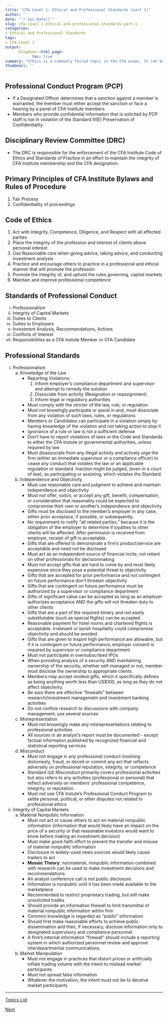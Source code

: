 ```yaml
---
title: "CFA Level 1: Ethical and Professional Standards (part 1)"
author: ''
date: "`r Sys.Date()`"
slug: cfa-level-1-ethical-and-professional-standards-part-1
categories:
- Ethical and Professional Standards
tags:
- CFA Level 1
output:
      blogdown::html_page:
            toc: true
summary: "Ethics is a commonly failed topic in the CFA exams. It can be quite tricky, so it is critical to thoroughly understand the topic. We hope our notes help you grasp the main points."
thumbnail: ''
---
```



## Professional Conduct Program (PCP)					

* If a Designated Officer determines that a sanction against a member is warranted, the member must either accept the sanction or face a hearing by a panel of CFA Institute members.
* Members who provide confidential information that is solicited by  PCP staff is not in violation of the Standard III(E) Preservation of Confidentiality.

## Disciplinary Review Committee (DRC)

* The DRC is responsible for the enforcement of the CFA Institute Code of Ethics and Standards of Practice in an effort to maintain the integrity of CFA Institute membership and the CFA designation.								
										
## Primary Principles of CFA Institute Bylaws and Rules of Procedure

1. Fair Process					
2. Confidentiality of proceedings

## Code of Ethics		

1. Act with Integrity, Competence, Diligence, and Respect with all affected parties						
2. Place the integrity of the profession and interest of clients above personal interest	
3. Use Reasonable care when giving advice, taking advice, and conducting investment analysis				
4. Practice and encourage others to practice in a professional and ethical manner that will promote the profession		
5. Promote the integrity of, and uphold the rules governing, capital markets
6. Maintain and improve professional competence

## Standards of Professional Conduct	

i. Professionalism						
ii. Integrity of Capital Markets					
iii. Duties to Clients	
iv. Duties to Employers						
v. Investment Analysis, Recommendations, Actions
vi. Conflicts of Interest
vii. Responsibilities as a CFA Instute Member or CFA Candidate

## Professional Standards	

i. Professionalism
    a. Knowledge of the Law
        + Reporting Violations:
            1. Inform employer's compliance department and supervisor and attempt to remedy the solution
            2. Dissociate from activity (Resignation or reassignment)
            3. Inform legal or regulatory authorities
        + Must comply with the stricter of the law, rule, or regulation
        + Must not knowingly participate or assist in and, must dissociate from any violation of such laws, rules, or regulations
        +  Members or Candidates can participate in a violation simply by having knowledge of the violation and not taking action to stop it
        + Ignorance of a rule or law is not a sufficient defense
        + Don't have to report violations of laws or the Code and Standards to either the CFA Instute or governmental authorities, unless required by law					
        + Must disassociate from any illegal activity and actively urge the firm (either an immediate supervisor or a compliance officer) to cease any conduct that violates the law or an applicable regulation or standard. Inaction might be judged, (even in a court of law), as participating or assisting, which violates the Standard.
    b. Independence and Objectivity
        + Must use reasonable care and judgment to achieve and maintain independence and objectivity
        + Must not offer, solicit, or accept any gift, benefit, compensation, or consideration that reasonably could be expected to compromise their own or another's independence and objectivity
        + Gifts must be disclosed to the member's employer in any case, either prior acceptace, if possible, or subsequently.
        + No requirement to notify "all related parties," because it is the obligation of the employer to determine if loyalties to other clients will be affected. After permission is received from employer, receipt of gift is acceptable.
        + Gifts that are offered to demonstrate a firm's product/service are acceptable and need not be disclosed
        + Must act as an independent source of financial incite, not reliant on other professionals for decisionmaking
        + Must not accept gifts that are hard to come by and most likely expensive since they pose a potential threat to objectivity
        + Gifts that are accepted for prior performance and not contingent on future performance don't threaten objectivity
        + Gifts that are contingent on future performance must be authorized by a supervisor or compliance department
        + Gifts of significant value can be accepted as long as an employer authorizes acceptance AND the gifts will not threaten duty to other clients
        + Gifts that are a part of the required itiniery and not easily substitutable (such as special flights) can be accepted
        + Reasonable payment for hotel rooms and chartered flights is acceptable.  Irrelevent or lavish hospitality could compromise objectivity and should be avoided.
        + Gifts that are given to inspire high performance are allowable, but if it is contingent on future performance, employer consent is required by supervisor or compliance department
        + Must not participate in oversubscribed IPOs
        + When providing analysis of a security AND maintaining ownership of the security, whether self-managed or not, member must disclose the ownership to appropriate clients.
        + Members may accept modest gifts, which it specifically defines as being anything worth less than US$100, as long as they do not affect objectivity.
        + Be sure there are effective "firewalls" between research/investment managemetn and investment banking activities
        + Do not confine research to discussions with company management; use several sources
    c. Misrepresentation
        + Must not knowingly make any misrepresentations relating to professional activities
        + All sources in an analyst's report must be documented - except factual information published by recognized financial and statistical reporting services
    d. Misconduct
        + Must not engage in any professional conduct involving dishonesty, fraud, or deceit or commit any act that reflects adversely on professional reputation, integrity, or competence
        + Standard i(d) Misconduct primarily covers professional activities but also refers to any activities (professional or personal) that reflect adversely on members' professional competence, integrity, or reputation.
        + Must not use CFA Instute's Professional Conduct Program to settle personal, political, or other disputes not related to professional ethics
ii. Integrity of Capital Markets
    a. Material Nonpublic Information
        + Must not act or cause others to act on material nonpublic information (information that would likely have an impact on the price of a security or that reasonable investors would want to know before making an investment decision)
	    + Must make good-faith effort to prevent the transfer and misuse of material nonpublic information
	    + Disclosure in widely-used news sources would likely cause traders to act
	    + __Mosaic Theory__: nonmaterial, nonpublic information combined with research can be used to make investment decisions and recommendations
	    + An analyst conference call is not public disclosure.
	    + Information is nonpublic until it has been made available to the marketplace
	    + Recommended to restrict proprietary trading, but still make unsolicited trades
	    + Should provide an information firewall to limit transmittal of material nonpublic information within firm
        + Common knowledge is regarded as "public" information
        + Should first make reasonable efforts to achieve public dissemination and then, if necessary, disclose information only to designated supervisory and compliance personnel.
	    + A firm's internal information "firewall" should include a reporting system in which authorized personnel review and approve interdepartmental communications.
    b. Market Manipulation						
	    + Must not engage in practices that distort prices or artificially inflate trading volume with the intent to mislead market participants		
	    + Must not spread false information
	    + Whatever the motivation, the intent must not be to deceive market participants

            
<hr>

<a id="nav__prev" href="../cfa-study-topics">Topics List</a>

<a id="nav__next" href="../cfa-level-1-ethical-and-professional-standards-part-2">Next</a>

<br>